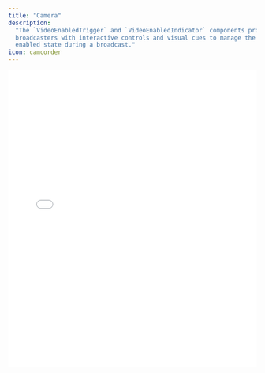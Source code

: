 ```yaml
---
title: "Camera"
description:
  "The `VideoEnabledTrigger` and `VideoEnabledIndicator` components provide
  broadcasters with interactive controls and visual cues to manage the video
  enabled state during a broadcast."
icon: camcorder
---
```


<iframe
  src={`https://ui-kit-docs-embed.vercel.app/broadcast/camera`}
  height="600px"
  width="100%"
  frameBorder="0"
  allowFullScreen
  allow="autoplay; encrypted-media; fullscreen; picture-in-picture; display-capture; camera; microphone"
  style={{
    borderRadius: 10,
    backgroundColor: "black",
  }}
/>

<Info>
  `VideoEnabledTrigger` and `VideoEnabledIndicator` integrate together to form
  the typical video on/off interaction for broadcasts. They do not have to be
  used together and can combine with other components.
</Info>

## Features

- Controls the video input state and conditionally renders based on video input
  on/off status, customizable with the `matcher` pattern
- Keyboard hotkeys and adheres to [WAI-ARIA](https://w3c.github.io/aria/) design
  patterns
- Handles all common browser APIs, and old WebKit/Firefox APIs (see
  [caniuse](https://caniuse.com/mdn-api_mediadevices_getusermedia))

<Warning>
  The `getUserMedia` browser API used to get the video is only available in
  secure contexts (HTTPS).
</Warning>

## Anatomy

Import the components and piece the parts together.

```tsx
import * as Broadcast from "@livepeer/react/broadcast";

export default () => (
  <Broadcast.Root>
    <Broadcast.Container>
      <Broadcast.VideoEnabledTrigger />
      <Broadcast.VideoEnabledIndicator />
    </Broadcast.Container>
    <Broadcast.Container>
      <Broadcast.Controls>
        <Broadcast.VideoEnabledTrigger />
        <Broadcast.VideoEnabledIndicator />
      </Broadcast.Controls>
    </Broadcast.Container>
  </Broadcast.Root>
);
```

## Props

### `VideoEnabledTrigger`

Accepts all props for a typical button element.

### `VideoEnabledIndicator`

##### `forceMount`

A boolean that, when true, ensures the component is always mounted. This is
particularly useful for managing animations with external animation libraries.

##### `matcher`

A prop intended to define the circumstances under which the
`VideoEnabledIndicator` should be visible. It can be a boolean that corresponds
directly to the audio state or a function that provides custom logic for
visibility determination based on the audio state.

## Data Attributes

### `VideoEnabledTrigger`

#### `data-livepeer-controls-video-enabled-trigger`

Serves to identify the component's role within the broadcast interface.

#### `data-enabled`

Indicates the current video state, `"true"` when video is enabled and `"false"`
when it is disabled.

### `VideoEnabledIndicator`

#### `data-livepeer-controls-video-enabled-indicator`

Identifies the component's role as a visual indicator of the video state within
the broadcast interface.

#### `data-enabled`

Shows the current video enabled state, `"true"` when video is enabled and
`"false"` when it is disabled.

#### `data-visible`

Reflects the visibility status of the indicator, with `"true"` meaning it's
currently visible based on the `matcher` or video state and `"false"` denoting
it's not visible.

This is often used for dynamically applying enter/exit CSS animations.
